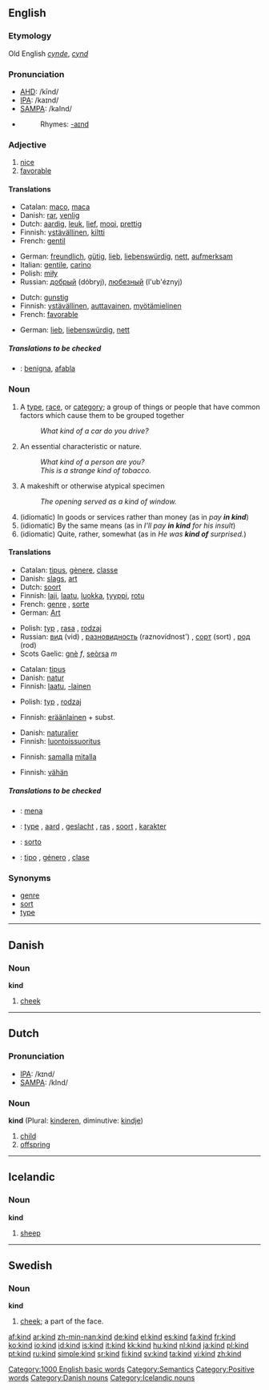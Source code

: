 {{see|Kind}}
==English==

{{rank|money|door|round|277|kind|form|hundred|believe}}

===Etymology===
Old English ''[[cynde]]'', ''[[cynd]]''

===Pronunciation===
*[[w:AHD|AHD]]: /kīnd/
*[[w:IPA|IPA]]: /kaɪnd/
*[[w:SAMPA|SAMPA]]: /kaInd/
*{{audio|en-us-kind.ogg|Audio (US)}}
*:Rhymes: [[Rhymes:English:-aɪnd|-aɪnd]]

===Adjective===
{{en-adj-er}}

# [[nice]]
# [[favorable]]

====Translations====
{{trans-top|nice}}
*Catalan: [[maco]], [[maca]]
*Danish: [[rar]], [[venlig]]
*Dutch: [[aardig]], [[leuk]], [[lief]], [[mooi]], [[prettig]]
*Finnish: [[ystävällinen]], [[kiltti]]
*French: [[gentil]]
{{trans-mid}}
*German: [[freundlich]], [[gütig]], [[lieb]], [[liebenswürdig]], [[nett]], [[aufmerksam]]
*Italian: [[gentile]], [[carino]]
*Polish: [[miły]]
*Russian: [[добрый]] (dóbryj), [[любезный]] (l'ub'éznyj)
{{trans-bottom}}

{{trans-top|favorable}}
*Dutch: [[gunstig]]
*Finnish: [[ystävällinen]], [[auttavainen]], [[myötämielinen]]
*French: [[favorable]]
{{trans-mid}}
*German: [[lieb]], [[liebenswürdig]], [[nett]]
{{trans-bottom}}

=====Translations to be checked=====
{{checktrans}}
*{{ttbc|Ido}}: [[benigna]], [[afabla]]

===Noun===
{{en-noun}}

# A [[type]], [[race]], or [[category]]; a group of things or people that have common factors which cause them to be grouped together
#:''What kind of a car do you drive?''
# An essential characteristic or nature.
#:''What kind of a person are you?''
#:''This is a strange kind of tobacco.''
#A makeshift or otherwise atypical specimen
#:''The opening served as a kind of window.''
#(idiomatic) In goods or services rather than money (as in ''pay '''in kind''''')
#(idiomatic) By the same means (as in ''I'll pay '''in kind''' for his insult'')
#(idiomatic) Quite, rather, somewhat (as in ''He was '''kind of''' surprised.'')

====Translations====
{{trans-top|type, race, category}}
*Catalan: [[tipus]], [[gènere]], [[classe]]
*Danish: [[slags]], [[art]]
*Dutch: [[soort]]
*Finnish: [[laji]], [[laatu]], [[luokka]], [[tyyppi]], [[rotu]]
*French: [[genre]] {{m}}, [[sorte]] {{f}}
*German: [[Art]] {{f}}
{{trans-mid}}
*Polish: [[typ]] {{m}}, [[rasa]] {{f}}, [[rodzaj]] {{m}}
*Russian: [[вид]] (vid) {{m}}, [[разновидность]] (raznovídnost') {{f}}, [[сорт]] (sort) {{m}}, [[род]] (rod) {{m}}
*Scots Gaelic: [[gnè]] ''f'', [[seòrsa]] ''m''
{{trans-bottom}}

{{trans-top|character or nature}}
*Catalan: [[tipus]]
*Danish: [[natur]]
*Finnish: [[laatu]], [[-lainen]]
{{trans-mid}}
*Polish: [[typ]] {{m}}, [[rodzaj]] {{m}}
{{trans-bottom}}

{{trans-top|atypical specimen}}
*Finnish: [[eräänlainen]] + subst.
{{trans-mid}}
{{trans-bottom}}

{{trans-top|with goods and services}}
*Danish: [[naturalier]]
*Finnish: [[luontoissuoritus]]
{{trans-mid}}
{{trans-bottom}}

{{trans-top|by the same means}}
*Finnish: [[lsama|samalla]] [[mitta|mitalla]]
{{trans-mid}}
{{trans-bottom}}

{{trans-top|somewhat}}
*Finnish: [[vähän]]
{{trans-mid}}
{{trans-bottom}}

=====Translations to be checked=====
{{checktrans}}
*{{ttbc|Catalan}}: [[mena]]
*{{ttbc|Dutch}}: [[type]] {{n}}, [[aard]] {{m}}, [[geslacht]] {{n}}, [[ras]] {{n}}, [[soort]] {{f}}, [[karakter]] {{n}}
*{{ttbc|Ido}}: [[sorto]]
*{{ttbc|Spanish}}: [[tipo]] {{m}}, [[género]] {{m}}, [[clase]] {{f}}

===Synonyms===
*[[genre]]
*[[sort]]
*[[type]]

----

==Danish==

===Noun===
'''kind'''

# [[cheek]]

----

==Dutch==

===Pronunciation===
*[[w:IPA|IPA]]: /kɪnd/
*[[w:SAMPA|SAMPA]]: /kInd/

===Noun===
'''kind''' {{n}} (Plural: [[kinderen]], diminutive: [[kindje]])

# [[child]]
# [[offspring]]

----

==Icelandic==

===Noun===
'''kind''' {{f}}

# [[sheep]]

----

==Swedish==

===Noun===
{{sv-noun-reg-r-c|2=kinde}}
'''kind''' {{c}}

# {{sv-anatomy}} [[cheek]]; a part of the face.

[[Category:1000 English basic words]]
[[Category:Semantics]]
[[Category:Positive words]]
[[Category:Danish nouns]]
[[Category:Icelandic nouns]]

[[af:kind]]
[[ar:kind]]
[[zh-min-nan:kind]]
[[de:kind]]
[[el:kind]]
[[es:kind]]
[[fa:kind]]
[[fr:kind]]
[[ko:kind]]
[[io:kind]]
[[id:kind]]
[[is:kind]]
[[it:kind]]
[[kk:kind]]
[[hu:kind]]
[[nl:kind]]
[[ja:kind]]
[[pl:kind]]
[[pt:kind]]
[[ru:kind]]
[[simple:kind]]
[[sr:kind]]
[[fi:kind]]
[[sv:kind]]
[[ta:kind]]
[[vi:kind]]
[[zh:kind]]